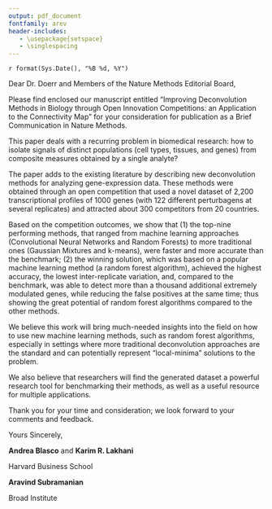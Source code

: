```yaml
---
output: pdf_document
fontfamily: arev
header-includes:
   - \usepackage{setspace}
   - \singlespacing
---
```


`r format(Sys.Date(), "%B %d, %Y")`

Dear Dr. Doerr and Members of the Nature Methods Editorial Board,

Please find enclosed our manuscript entitled "Improving Deconvolution Methods in Biology through Open Innovation Competitions: an Application to the Connectivity Map" for your consideration for publication as a Brief Communication in Nature Methods. 

This paper deals with a recurring problem in biomedical research: how to isolate signals of distinct populations (cell types, tissues, and genes) from composite measures obtained by a single analyte? 

The paper adds to the existing literature by describing new deconvolution methods for analyzing gene-expression data. These methods were obtained through an open competition that used a novel dataset of 2,200 transcriptional profiles of 1000 genes (with 122 different perturbagens at several replicates) and attracted about 300 competitors from 20 countries. 

Based on the competition outcomes, we show that (1) the top-nine performing methods, that ranged from machine learning approaches (Convolutional Neural Networks and Random Forests) to more traditional ones (Gaussian Mixtures and k-means), were faster and more accurate than the benchmark; (2) the winning solution, which was based on a popular machine learning method (a random forest algorithm), achieved the highest accuracy, the lowest inter-replicate variation,  and, compared to the benchmark, was able to detect more than a thousand additional extremely modulated genes, while reducing the false positives at the same time; thus showing the great potential of random forest algorithms compared to the other methods. 

We believe this work will bring much-needed insights into the field on how to use new machine learning methods, such as random forest algorithms, especially in settings where more traditional deconvolution approaches are the standard and can potentially represent “local-minima” solutions to the problem. 

We also believe that researchers will find the generated dataset a powerful research tool for benchmarking their methods, as well as a useful resource for multiple applications. 

Thank you for your time and consideration; we look forward to your comments and feedback.

Yours Sincerely,

**Andrea Blasco** and **Karim R. Lakhani**

Harvard Business School

**Aravind Subramanian**

Broad Institute



<!-- 
A pre-submission inquiry letter should be clear and to-the-point. You should state that you are writing to inquire if your article will be appropriate for submission to the journal. Mention the topic of your article towards the beginning of the email and provide a short summary or abstract of the paper. To help the journal assess your study, include some information about the breadth and depth of your study, the nature of evidence provided, and why the journal might find your paper interesting. Each journal has its own processes and guidelines. If the journal has given an email address for pre-submission inquiries, I think you should send the inquiry only to that address. This contact person would probably be in charge of handling all such inquiries, and the Chief Editor might not be involved in this.
 -->
 
<!--   would like to submit a presubmission inquiry regarding suitability of our manuscript, "Subversion of cellular autophagy pathway by RNA viruses" by William T. Jackson, Thomas H. Giddings Jr., Sara Mulinyawe, Ron Kopito and Karla Kirkegaard for publication in PLoS Biology. Cellular autophagy is a field that is just entering a period of rapid discovery, because the mammalian homologs for the many yeast genes that affect autophagy have very recently been identified. Some of these have generated new markersfor this previously difficult-to-diagnose process. I recently attended the first Gordon Conference on autophagy, and the list of its roles in development, cancer and host responses to pathogens was impressive. It reminded me of 10-15 years ago, when the genes that affect apoptosis were first available as a result of nematode genetics, which ledto the identification and characterization of components of the apoptotic cascade.
Image of page 1

 -->

